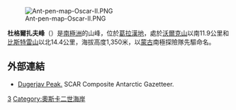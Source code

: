 [[Image:Ant-pen-map-Oscar-II.PNG|thumb]]

'''杜格爾扎夫峰'''（{{lang-en|Dugerjav Peak}}）是[[南極洲|南極洲]]的山峰，位於[[葛拉漢地|葛拉漢地]]，處於[[沃爾克山|沃爾克山]]以南11.9公里和[[比斯特雷山|比斯特雷山]]以北14.4公里，海拔高度1,350米，以[[蒙古|蒙古]]南極探險隊先驅命名。

{{coord|64|55|26|S|62|02|21|W|display=title}}

==外部連結==
* [https://data.aad.gov.au/aadc/gaz/scar/display_name.cfm?gaz_id=137598 Dugerjav Peak.] {{Wayback|url=https://data.aad.gov.au/aadc/gaz/scar/display_name.cfm?gaz_id=137598 |date=20170922101036 }} SCAR Composite Antarctic Gazetteer.

{{DEFAULTSORT:Dugerjav Peak}}
[[Category:海拔1000公尺至1999公尺的南極洲山峰|3]]
[[Category:奧斯卡二世海岸|Category:奧斯卡二世海岸]]


{{OscarIICoast-geo-stub}}